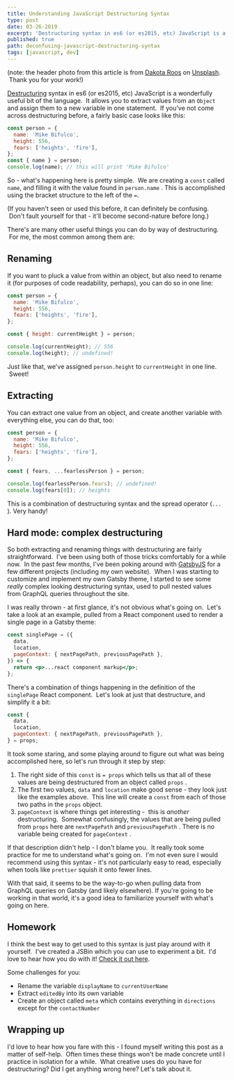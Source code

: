 ```yaml
---
title: Understanding JavaScript Destructuring Syntax
type: post
date: 03-26-2019
excerpt: 'Destructuring syntax in es6 (or es2015, etc) JavaScript is a wonderfully useful bit of the language.  It allows you to extract values from an Object and assign them to a new variable in one statement -- but it can be confusing to read.'
published: true
path: deconfusing-javascript-destructuring-syntax
tags: [javascript, dev]
---
```


(note: the header photo from this article is from [Dakota Roos](https://unsplash.com/photos/dSRhwPe6v9c?utm_source=unsplash&utm_medium=referral&utm_content=creditCopyText) on [Unsplash](https://unsplash.com/search/photos/structure?utm_source=unsplash&utm_medium=referral&utm_content=creditCopyText).  Thank you for your work!)

[Destructuring](https://developer.mozilla.org/en-US/docs/Web/JavaScript/Reference/Operators/Destructuring_assignment) syntax in es6 (or es2015, etc) JavaScript is a wonderfully useful bit of the language.  It allows you to extract values from an `Object` and assign them to a new variable in one statement.  If you've not come across destructuring before, a fairly basic case looks like this:

```jsx
const person = {
  name: 'Mike Bifulco',
  height: 556,
  fears: ['heights', 'fire'],
};
const { name } = person;
console.log(name); // this will print 'Mike Bifulco'
```

So - what's happening here is pretty simple.  We are creating a `const` called `name`, and filling it with the value found in `person.name` . This is accomplished using the bracket structure to the left of the `=`.

(If you haven't seen or used this before, it can definitely be confusing.  Don't fault yourself for that - it'll become second-nature before long.)

There's are many other useful things you can do by way of destructuring.  For me, the most common among them are:

## Renaming

If you want to pluck a value from within an object, but also need to rename it (for purposes of code readability, perhaps), you can do so in one line:

```jsx
const person = {
  name: 'Mike Bifulco',
  height: 556,
  fears: ['heights', 'fire'],
};

const { height: currentHeight } = person;

console.log(currentHeight); // 556
console.log(height); // undefined!
```

Just like that, we've assigned `person.height` to `currentHeight` in one line.  Sweet!

## Extracting

You can extract one value from an object, and create another variable with everything else, you can do that, too:

```jsx
const person = {
  name: 'Mike Bifulco',
  height: 556,
  fears: ['heights', 'fire'],
};

const { fears, ...fearlessPerson } = person;

console.log(fearlessPerson.fears); // undefined!
console.log(fears[0]); // heights
```

This is a combination of destructuring syntax and the spread operator (`...` ). Very handy!

## Hard mode: complex destructuring

So both extracting and renaming things with destructuring are fairly straightforward.  I've been using both of those tricks comfortably for a while now.  In the past few months, I've been poking around with [GatsbyJS](https://gatsbyjs.org) for a few different projects (including my own website).  When I was starting to customize and implement my own Gatsby theme, I started to see some _really_ complex looking destructuring syntax, used to pull nested values from GraphQL queries throughout the site.

I was really thrown - at first glance, it's not obvious what's going on.  Let's take a look at an example, pulled from a React component used to render a single page in a Gatsby theme:

```jsx
const singlePage = ({
  data,
  location,
  pageContext: { nextPagePath, previousPagePath },
}) => {
  return <p>...react component markup</p>;
};
```

There's a combination of things happening in the definition of the `singlePage` React component.  Let's look at just that destructure, and simplify it a bit:

```jsx
const {
  data,
  location,
  pageContext: { nextPagePath, previousPagePath },
} = props;
```

It took some staring, and some playing around to figure out what was being accomplished here, so let's run through it step by step:

1.  The right side of this `const` is `= props` which tells us that all of these values are being destructured from an object called `props` .
2.  The first two values, `data` and `location` make good sense - they look just like the examples above.  This line will create a `const` from each of those two paths in the `props` object.
3.  `pageContext` is where things get interesting -  this is _another_ destructuring.  Somewhat confusingly, the values that are being pulled from `props` here are `nextPagePath` and `previousPagePath` . There is no variable being created for `pageContext` .

If that description didn't help - I don't blame you.  It really took some practice for me to understand what's going on.  I'm not even sure I would recommend using this syntax - it's not particularly easy to read, especially when tools like `prettier` squish it onto fewer lines.

With that said, it seems to be the way-to-go when pulling data from GraphQL queries on Gatsby (and likely elsewhere). If you're going to be working in that world, it's a good idea to familiarize yourself with what's going on here.

## Homework

I think the best way to get used to this syntax is just play around with it yourself.  I've created a JSBin which you can use to experiment a bit.  I'd love to hear how you do with it! [Check it out here](https://jsbin.com/kifizij/2/edit?js,console).

Some challenges for you:

- Rename the variable `displayName` to `currentUserName`
- Extract `editedBy` into its own variable
- Create an object called `meta` which contains everything in `directions` except for the `contactNumber`

## Wrapping up

I'd love to hear how you fare with this - I found myself writing this post as a matter of self-help.  Often times these things won't be made concrete until I practice in isolation for a while.  What creative uses do you have for destructuring? Did I get anything wrong here? Let's talk about it.

